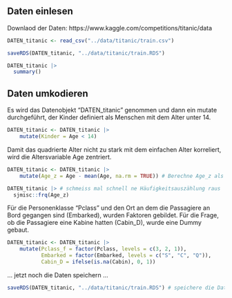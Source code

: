 ## Daten einlesen

Downlaod der Daten: https://www.kaggle.com/competitions/titanic/data

```r
DATEN_titanic <- read_csv("../data/titanic/train.csv")

saveRDS(DATEN_titanic, "../data/titanic/train.RDS")

DATEN_titanic |> 
  summary()
```


## Daten umkodieren

Es wird das Datenobjekt "DATEN_titanic" genommen und dann ein mutate durchgeführt, der Kinder definiert als Menschen mit dem Alter unter 14. 

```r
DATEN_titanic <- DATEN_titanic |> 
    mutate(Kinder = Age < 14)
```

Damit das quadrierte Alter nicht zu stark mit dem einfachen Alter korreliert, wird die Altersvariable Age zentriert. 

```r
DATEN_titanic <- DATEN_titanic |> 
    mutate(Age_z = Age - mean(Age, na.rm = TRUE)) # Berechne Age_z als Age - Mittelwert von Age

DATEN_titanic |> # schmeiss mal schnell ne Häufigkeitsauszählung raus
  sjmisc::frq(Age_z)
```

Für die Personenklasse "Pclass" und den Ort an dem die Passagiere an Bord gegangen sind  (Embarked), wurden Faktoren gebildet. Für die Frage, ob die Passagiere eine Kabine hatten (Cabin_D), wurde eine Dummy gebaut. 

```r
DATEN_titanic <- DATEN_titanic |> 
    mutate(Pclass_f = factor(Pclass, levels = c(3, 2, 1)), 
           Embarked = factor(Embarked, levels = c("S", "C", "Q")),
           Cabin_D = ifelse(is.na(Cabin), 0, 1))
```

... jetzt noch die Daten speichern ...

```r
saveRDS(DATEN_titanic, "../data/titanic/train.RDS") # speichere die Daten
```

